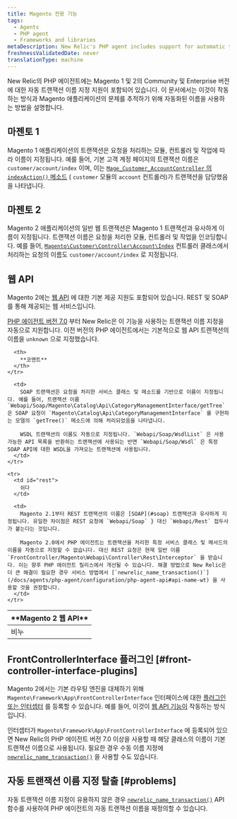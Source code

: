 ```yaml
---
title: Magento 전용 기능
tags:
  - Agents
  - PHP agent
  - Frameworks and libraries
metaDescription: New Relic's PHP agent includes support for automatic transaction naming for the Community and Enterprise editions of Magento 1 and 2.
freshnessValidatedDate: never
translationType: machine
---
```


New Relic의 PHP 에이전트에는 Magento 1 및 2의 Community 및 Enterprise 버전에 대한 자동 트랜잭션 이름 지정 지원이 포함되어 있습니다. 이 문서에서는 이것이 작동하는 방식과 Magento 애플리케이션의 문제를 추적하기 위해 자동화된 이름을 사용하는 방법을 설명합니다.

## 마젠토 1

Magento 1 애플리케이션의 트랜잭션은 요청을 처리하는 모듈, 컨트롤러 및 작업에 따라 이름이 지정됩니다. 예를 들어, 기본 고객 계정 페이지의 트랜잭션 이름은 `customer/account/index` 이며, 이는 [`Mage_Customer_AccountController` 의 `indexAction()` 메소드](https://github.com/OpenMage/magento-mirror/blob/1.9.3.2/app/code/core/Mage/Customer/controllers/AccountController.php#L109-L120) ( `customer` 모듈의 `account` 컨트롤러)가 트랜잭션을 담당했음을 나타냅니다.

## 마젠토 2

Magento 2 애플리케이션의 일반 웹 트랜잭션은 Magento 1 트랜잭션과 유사하게 이름이 지정됩니다. 트랜잭션 이름은 요청을 처리한 모듈, 컨트롤러 및 작업을 인코딩합니다. 예를 들어, [`Magento\Customer\Controller\Account\Index`](https://github.com/magento/magento2/blob/2.1.4/app/code/Magento/Customer/Controller/Account/Index.php) 컨트롤러 클래스에서 처리하는 요청의 이름도 `customer/account/index` 로 지정됩니다.

## 웹 API

Magento 2에는 [웹 API](http://devdocs.magento.com/guides/v2.1/get-started/bk-get-started-api.html) 에 대한 기본 제공 지원도 포함되어 있습니다. REST 및 SOAP를 통해 제공되는 웹 서비스입니다.

[PHP 에이전트 버전 7.0](/docs/release-notes/agent-release-notes/php-release-notes/php-agent-700186) 부터 New Relic은 이 기능을 사용하는 트랜잭션 이름 지정을 자동으로 지원합니다. 이전 버전의 PHP 에이전트에서는 기본적으로 웹 API 트랜잭션의 이름을 `unknown` 으로 지정했습니다.

<table>
  <thead>
    <tr>
      <th style={{ width: "150px" }}>
        **Magento 2 웹 API**
      </th>

      <th>
        **코멘트**
      </th>
    </tr>
  </thead>

  <tbody>
    <tr>
      <td id="soap">
        비누
      </td>

      <td>
        SOAP 트랜잭션은 요청을 처리한 서비스 클래스 및 메소드를 기반으로 이름이 지정됩니다. 예를 들어, 트랜잭션 이름 `Webapi/Soap/Magento\Catalog\Api\CategoryManagementInterface/getTree` 은 SOAP 요청이 `Magento\Catalog\Api\CategoryManagementInterface` 를 구현하는 모델의 `getTree()` 메소드에 의해 처리되었음을 나타냅니다.

        WSDL 트랜잭션의 이름도 자동으로 지정됩니다. `Webapi/Soap/WsdlList` 은 사용 가능한 API 목록을 반환하는 트랜잭션에 사용되는 반면 `Webapi/Soap/Wsdl` 은 특정 SOAP API에 대한 WSDL을 가져오는 트랜잭션에 사용됩니다.
      </td>
    </tr>

    <tr>
      <td id="rest">
        쉬다
      </td>

      <td>
        Magento 2.1부터 REST 트랜잭션의 이름은 [SOAP](#soap) 트랜잭션과 유사하게 지정됩니다. 유일한 차이점은 REST 요청에 `Webapi/Soap` } 대신 `Webapi/Rest` 접두사가 붙는다는 것입니다.

        Magento 2.0에서 PHP 에이전트는 트랜잭션을 처리한 특정 서비스 클래스 및 메서드의 이름을 자동으로 지정할 수 없습니다. 대신 REST 요청은 현재 일반 이름 `FrontController/Magento\Webapi\Controller\Rest\Interceptor` 을 받습니다. 이는 향후 PHP 에이전트 릴리스에서 개선될 수 있습니다. 해결 방법으로 New Relic은 더 큰 해결이 필요한 경우 서비스 방법에서 [`newrelic_name_transaction()`](/docs/agents/php-agent/configuration/php-agent-api#api-name-wt) 을 사용할 것을 권장합니다.
      </td>
    </tr>
  </tbody>
</table>

## FrontControllerInterface 플러그인 [#front-controller-interface-plugins]

Magento 2에서는 기본 라우팅 엔진을 대체하기 위해 `Magento\Framework\App\FrontControllerInterface` 인터페이스에 대한 [플러그인 또는 인터셉터](http://devdocs.magento.com/guides/v2.1/extension-dev-guide/plugins.html) 를 등록할 수 있습니다. 예를 들어, 이것이 [웹 API 기능이](#web-apis) 작동하는 방식입니다.

인터셉터가 `Magento\Framework\App\FrontControllerInterface` 에 등록되어 있으면 New Relic의 PHP 에이전트 버전 7.0 이상을 사용할 때 해당 클래스의 이름이 기본 트랜잭션 이름으로 사용됩니다. 필요한 경우 수동 이름 지정에 [`newrelic_name_transaction()`](/docs/agents/php-agent/configuration/php-agent-api#api-name-wt) 을 사용할 수도 있습니다.

## 자동 트랜잭션 이름 지정 탈출 [#problems]

자동 트랜잭션 이름 지정이 유용하지 않은 경우 [`newrelic_name_transaction()`](/docs/agents/php-agent/configuration/php-agent-api#api-name-wt) API 함수를 사용하여 PHP 에이전트의 자동 트랜잭션 이름을 재정의할 수 있습니다.
